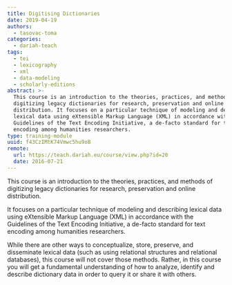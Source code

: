 ```yaml
---
title: Digitising Dictionaries
date: 2019-04-19
authors:
  - tasovac-toma
categories:
  - dariah-teach
tags:
  - tei
  - lexicography
  - xml
  - data-modeling
  - scholarly-editions
abstract: >-
  This course is an introduction to the theories, practices, and methods of
  digitizing legacy dictionaries for research, preservation and online
  distribution. It focuses on a particular technique of modeling and describing
  lexical data using eXtensible Markup Language (XML) in accordance with the
  Guidelines of the Text Encoding Initiative, a de-facto standard for text
  encoding among humanities researchers.
type: training-module
uuid: f43CzIMtK74Vmwc5hu9oB
remote:
  url: https://teach.dariah.eu/course/view.php?id=20
  date: 2016-07-21
---
```


This course is an introduction to the theories, practices, and methods of
digitizing legacy dictionaries for research, preservation and online
distribution.

It focuses on a particular technique of modeling and describing lexical data
using eXtensible Markup Language (XML) in accordance with the Guidelines of the
Text Encoding Initiative, a de-facto standard for text encoding among humanities
researchers.

While there are other ways to conceptualize, store, preserve, and disseminate
lexical data (such as using relational structures and relational databases),
this course will not cover those methods. Rather, in this course you will get a
fundamental understanding of how to analyze, identify and describe dictionary
data in order to query it or share it with others.

<CTA
  title="Interested in learning more?"
  subtitle="Check out Digitising Dictionaries on #dariahTeach"
  url="https://teach.dariah.eu/course/view.php?id=20"
/>
